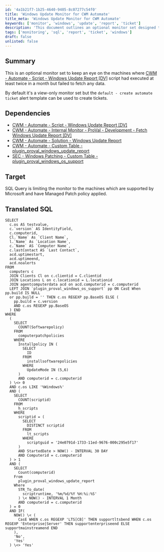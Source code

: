```yaml
---
id: '4a1b21f7-1b25-4640-9405-8c07277c54f0'
title: 'Windows Update Monitor for CWM Automate'
title_meta: 'Windows Update Monitor for CWM Automate'
keywords: ['monitor', 'windows', 'update', 'report', 'ticket']
description: 'This document outlines an optional monitor set designed to track machines where the Windows Update Report script has executed but failed to retrieve data. It includes SQL queries and dependencies necessary for effective monitoring and ticket creation if issues are detected.'
tags: ['monitoring', 'sql', 'report', 'ticket', 'windows']
draft: false
unlisted: false
---
```

## Summary

This is an optional monitor set to keep an eye on the machines where [CWM - Automate - Script - Windows Update Report [DV]](https://proval.itglue.com/DOC-5078775-10861682) script had executed at least twice in a month but failed to fetch any data.

By default it's a view-only monitor set but the `default - create automate ticket` alert template can be used to create tickets.

## Dependencies

- [CWM - Automate - Script - Windows Update Report [DV]](https://proval.itglue.com/DOC-5078775-10861682)
- [CWM - Automate - Internal Monitor - ProVal - Development - Fetch Windows Update Report [DV]](https://proval.itglue.com/DOC-5078775-10946276)
- [CWM - Automate - Solution - Windows Update Report](https://proval.itglue.com/DOC-5078775-10861707)
- [CWM - Automate - Custom Table - plugin_proval_windows_update_report](https://proval.itglue.com/DOC-5078775-10861700)
- [SEC - Windows Patching - Custom Table - plugin_proval_windows_os_support](https://proval.itglue.com/DOC-5078775-7780690)

## Target

SQL Query is limiting the monitor to the machines which are supported by Microsoft and have Managed Patch policy applied.

## Translated SQL

```
SELECT 
  c.os AS testvalue, 
  c.`version` AS IdentityField, 
  c.computerid, 
  Cl.`Name` As `Client Name`, 
  l.`Name` As `Location Name`, 
  c.`Name` AS `Computer Name`, 
  c.lastContact AS `Last Contact`, 
  acd.uptimestart, 
  acd.uptimeend, 
  acd.noalerts 
FROM 
  computers c 
  JOIN Clients Cl on c.clientid = C.clientid 
  JOIN Locations L on c.locationid = L.locationid 
  JOIN agentcomputerdata acd on acd.computerid = c.computerid 
  LEFT JOIN `plugin_proval_windows_os_support` pp ON CasE When pp.build IS NULL 
  or pp.build = '' THEN c.os REGEXP pp.BaseOS ELSE (
    pp.build = c.version 
    AND c.os REGEXP pp.BaseOS
  ) END 
WHERE 
  (
    SELECT 
      COUNT(Softwarepolicy) 
    FROM 
      computerpatchpolicies 
    WHERE 
      Installpolicy IN (
        SELECT 
          ID 
        FROM 
          installsoftwarepolicies 
        WHERE 
          UpdateMode IN (5,6)
      ) 
      AND computerid = c.computerid
  ) \<> 0 
  AND c.os LIKE '%Windows%' 
  AND (
    SELECT 
      COUNT(scriptid) 
    FROM 
      h_scripts 
    WHERE 
      scriptid = (
        SELECT 
          DISTINCT scriptid 
        FROM 
          lt_scripts 
        WHERE 
          scriptguid = '24e0791d-1733-11ed-9676-000c295e5f17'
      ) 
      AND StartedDate > NOW() - INTERVAL 30 DAY 
      AND Computerid = c.computerid
  ) > 1 
  AND (
    SELECT 
      Count(computerid) 
    From 
      plugin_proval_windows_update_report 
    Where 
      STR_To_date(
        scriptruntime, '%m/%d/%Y %H:%i:%S'
      ) \< NOW() - INTERVAL 1 Month 
      AND computerid = c.computerid
  ) = 0 
  AND IF(
    NOW() \< (
      CasE WHEN c.os REGEXP 'LTS[CB]' THEN supportltsbend WHEN c.os REGEXP 'Enterprise|Server' THEN supportenterpriseend ELSE supportmainstreamend END
    ), 
    'No', 
    'Yes'
  ) \<> 'Yes'
```











